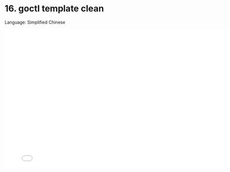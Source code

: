 # 16. goctl template clean

Language: Simplified Chinese

<iframe src="//player.bilibili.com/player.html?bvid=BV1qW4y117k2&page=1"
    width="800"
    height="450"
    frameborder="0"
    allowfullscreen
    scrolling="no"
    border="0"
    framespacing="0"
    allowfullscreen="true">
</iframe>
